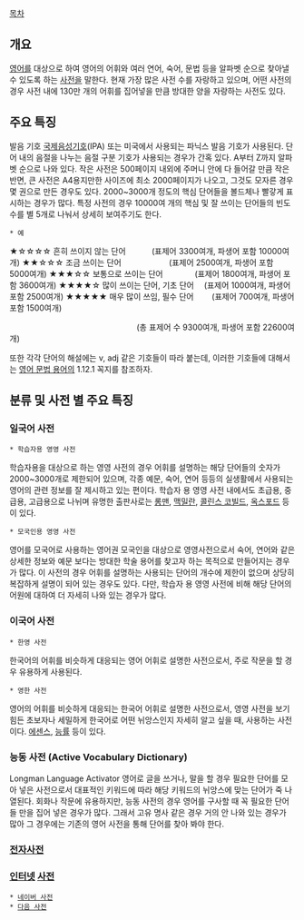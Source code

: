 [[목차]]
== 개요 ==
[[영어]]를 대상으로 하여 영어의 어휘와 여러 연어, 숙어, 문법 등을 알파벳 순으로 찾아낼 수 있도록 하는 [[사전]]을 말한다. 현재 가장 많은 사전 수를 자랑하고 있으며, 어떤 사전의 경우 사전 내에 130만 개의 어휘를 집어넣을 만큼 방대한 양을 자랑하는 사전도 있다.

== 주요 특징 ==
발음 기호 [[국제음성기호]](IPA) 또는 미국에서 사용되는 파닉스 발음 기호가 사용된다.
단어 내의 음절을 나누는 음절 구분 기호가 사용되는 경우가 간혹 있다.
A부터 Z까지 알파벳 순으로 나와 있다.
작은 사전은 500페이지 내외에 주머니 안에 다 들어갈 만큼 작은 반면, 큰 사전은 A4용지만한 사이즈에 최소 2000페이지가 나오고, 그것도 모자른 경우 몇 권으로 만든 경우도 있다. 
2000~3000개 정도의 핵심 단어들을 볼드체나 빨갛게 표시하는 경우가 많다.
특정 사전의 경우 10000여 개의 핵심 및 잘 쓰이는 단어들의 빈도 수를 별 5개로 나눠서 상세히 보여주기도 한다.

 * 예
★☆☆☆☆ 흔히 쓰이지 않는 단어 　　　(표제어 3300여개, 파생어 포함 10000여개)
★★☆☆☆ 조금 쓰이는 단어　　　　　　(표제어 2500여개, 파생어 포함  5000여개)   
★★★☆☆ 보통으로 쓰이는 단어　　　　(표제어 1800여개, 파생어 포함  3600여개) 
★★★★☆ 많이 쓰이는 단어, 기초 단어　 (표제어 1000여개, 파생어 포함  2500여개) 
★★★★★ 매우 많이 쓰임, 필수 단어　　 (표제어  700여개, 파생어 포함  1500여개) 
                                 
　　　　　　　　　　　　　　　　(총 표제어 수 9300여개, 파생어 포함 22600여개)

또한 각각 단어의 해설에는 v, adj 같은 기호들이 따라 붙는데, 이러한 기호들에 대해서는 [[영어 문법 용어]]의 1.12.1 꼭지를 참조하자.

== 분류 및 사전 별 주요 특징 ==
=== 일국어 사전 ===
 * 학습자용 영영 사전
학습자용을 대상으로 하는 영영 사전의 경우 어휘를 설명하는 해당 단어들의 숫자가 2000~3000개로 제한되어 있으며, 각종 예문, 숙어, 연어 등등의 실생활에서 사용되는 영어의 관련 정보를 잘 제시하고 있는 편이다. 학습자 용 영영 사전 내에서도 초급용, 중급용, 고급용으로 나뉘며 유명한 출판사로는 [[롱맨]], [[맥밀란]], [[콜린스 코빌드]], [[옥스포드]] 등이 있다.

 * 모국인용 영영 사전
영어를 모국어로 사용하는 영어권 모국인을 대상으로 영영사전으로서 숙어, 연어와 같은 상세한 정보와 예문 보다는 방대한 학술 용어를 찾고자 하는 목적으로 만들어지는 경우가 많다. 이 사전의 경우 어휘를 설명하는 사용되는 단어의 개수에 제한이 없으며 상당히 복잡하게 설명이 되어 있는 경우도 있다. 다만, 학습자 용 영영 사전에 비해 해당 단어의 어원에 대하여 더 자세히 나와 있는 경우가 많다.

=== 이국어 사전 ===
 * 한영 사전
한국어의 어휘를 비슷하게 대응되는 영어 어휘로 설명한 사전으로서, 주로 작문을 할 경우 유용하게 사용된다. 
 * 영한 사전
영어의 어휘를 비슷하게 대응되는 한국어 어휘로 설명한 사전으로서, 영영 사전을 보기 힘든 초보자나 세밀하게 한국어로 어떤 뉘앙스인지 자세히 알고 싶을 때, 사용하는 사전이다. [[에센스]], [[능률]] 등이 있다.

=== 능동 사전 (Active Vocabulary Dictionary) ===
Longman Language Activator
영어로 글을 쓰거나, 말을 할 경우 필요한 단어를 모아 넣은 사전으로서 대표적인 키워드에 따라 해당 키워드의 뉘앙스에 맞는 단어가 죽 나열된다. 회화나 작문에 유용하지만, 능동 사전의 경우 영어를 구사할 때 꼭 필요한 단어들 만을 집어 넣은 경우가 많다. 그래서 고유 명사 같은 경우 거의 안 나와 있는 경우가 많아 그 경우에는 기존의 영어 사전을 통해 단어를 찾아 봐야 한다.

=== [[전자사전]] ===

=== [[인터넷]] [[사전]] ===
 * [[네이버 사전]]
 * [[다음 사전]]
